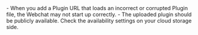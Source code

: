 <Warning>
  - When you add a Plugin URL that loads an incorrect or corrupted Plugin file, the Webchat may not start up correctly.
  - The uploaded plugin should be publicly available. Check the availability settings on your cloud storage side.
</Warning>